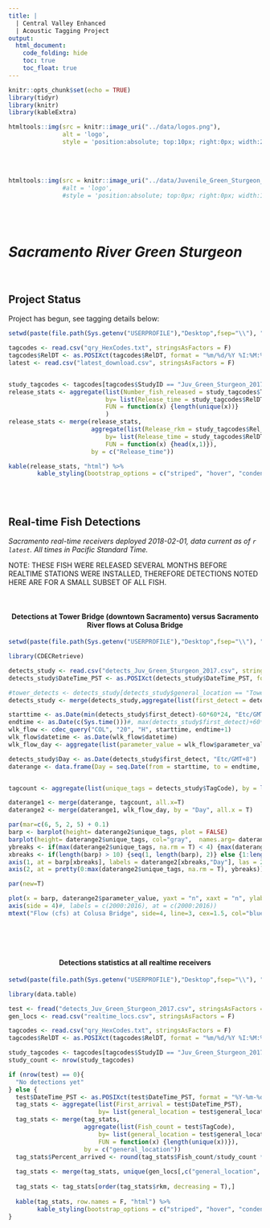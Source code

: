 ```yaml
---
title: |
  | Central Valley Enhanced
  | Acoustic Tagging Project
output:
  html_document:
    code_folding: hide
    toc: true
    toc_float: true
---
```

```r
knitr::opts_chunk$set(echo = TRUE)
library(tidyr)
library(knitr)
library(kableExtra)
```

```r
htmltools::img(src = knitr::image_uri("../data/logos.png"), 
               alt = 'logo', 
               style = 'position:absolute; top:10px; right:0px; width:200px;')

```


<br/>
<br/>

```r
htmltools::img(src = knitr::image_uri("../data/Juvenile_Green_Sturgeon_crop.jpg"))#, 
               #alt = 'logo', 
               #style = 'position:absolute; top:0px; right:0px; width:100px;')
```
<br/>
<br/>



# *Sacramento River Green Sturgeon*


<br/>

## Project Status


Project has begun, see tagging details below:
```r
setwd(paste(file.path(Sys.getenv("USERPROFILE"),"Desktop",fsep="\\"), "\\Real-time data massaging\\products", sep = ""))

tagcodes <- read.csv("qry_HexCodes.txt", stringsAsFactors = F)
tagcodes$RelDT <- as.POSIXct(tagcodes$RelDT, format = "%m/%d/%Y %I:%M:%S %p", tz = "Etc/GMT+8")
latest <- read.csv("latest_download.csv", stringsAsFactors = F)


study_tagcodes <- tagcodes[tagcodes$StudyID == "Juv_Green_Sturgeon_2017",]
release_stats <- aggregate(list(Number_fish_released = study_tagcodes$TagID_Hex),
                           by= list(Release_time = study_tagcodes$RelDT),
                           FUN = function(x) {length(unique(x))}
                           )
release_stats <- merge(release_stats,
                       aggregate(list(Release_rkm = study_tagcodes$Rel_rkm),
                           by= list(Release_time = study_tagcodes$RelDT),
                           FUN = function(x) {head(x,1)}),
                       by = c("Release_time"))

kable(release_stats, "html") %>%
        kable_styling(bootstrap_options = c("striped", "hover", "condensed", "responsive"), full_width = F, position = "left")
                       

```

<br/>

## Real-time Fish Detections

*Sacramento real-time receivers deployed 2018-02-01, data current as of `r latest`. All times in Pacific Standard Time.*

NOTE: THESE FISH WERE RELEASED SEVERAL MONTHS BEFORE REALTIME STATIONS WERE INSTALLED, THEREFORE DETECTIONS NOTED HERE ARE FOR A SMALL SUBSET OF ALL FISH.

<br/>
<center>
#### Detections at Tower Bridge (downtown Sacramento) versus Sacramento River flows at Colusa Bridge
</center>

```r
setwd(paste(file.path(Sys.getenv("USERPROFILE"),"Desktop",fsep="\\"), "\\Real-time data massaging\\products", sep = ""))

library(CDECRetrieve)

detects_study <- read.csv("detects_Juv_Green_Sturgeon_2017.csv", stringsAsFactors = F)
detects_study$DateTime_PST <- as.POSIXct(detects_study$DateTime_PST, format = "%Y-%m-%d %H:%M:%S", "Etc/GMT+8")

#tower_detects <- detects_study[detects_study$general_location == "Tower Br",]
detects_study <- merge(detects_study,aggregate(list(first_detect = detects_study$DateTime_PST), by = list(TagCode= detects_study$TagCode), FUN = min))

starttime <- as.Date(min(detects_study$first_detect)-60*60*24, "Etc/GMT+8")
endtime <- as.Date(c(Sys.time()))#, max(detects_study$first_detect)+60*60*24)))
wlk_flow <- cdec_query("COL", "20", "H", starttime, endtime+1)
wlk_flow$datetime <- as.Date(wlk_flow$datetime)
wlk_flow_day <- aggregate(list(parameter_value = wlk_flow$parameter_value), by = list(Day = wlk_flow$datetime), FUN = mean, na.rm = T)

detects_study$Day <- as.Date(detects_study$first_detect, "Etc/GMT+8")
daterange <- data.frame(Day = seq.Date(from = starttime, to = endtime, by = "day"))


tagcount <- aggregate(list(unique_tags = detects_study$TagCode), by = list(Day = detects_study$Day), FUN = function(x){length(unique(x))})

daterange1 <- merge(daterange, tagcount, all.x=T)
daterange2 <- merge(daterange1, wlk_flow_day, by = "Day", all.x = T)

par(mar=c(6, 5, 2, 5) + 0.1)
barp <- barplot(height= daterange2$unique_tags, plot = FALSE)
barplot(height= daterange2$unique_tags, col="gray",  names.arg= daterange2$Day, xlab = "", ylab = "Number of fish arrivals per day", ylim = c(0,max(daterange2$unique_tags, na.rm = T)*1.2), las = 2, xlim=c(0,max(barp)+1), cex.lab = 1.5, yaxt = "n", xaxt = "n")
ybreaks <- if(max(daterange2$unique_tags, na.rm = T) < 4) {max(daterange2$unique_tags, na.rm = T)} else {5}
xbreaks <- if(length(barp) > 10) {seq(1, length(barp), 2)} else {1:length(barp)}
axis(1, at = barp[xbreaks], labels = daterange2[xbreaks,"Day"], las = 2)
axis(2, at = pretty(0:max(daterange2$unique_tags, na.rm = T), ybreaks))

par(new=T)

plot(x = barp, daterange2$parameter_value, yaxt = "n", xaxt = "n", ylab = "", xlab = "", col = "blue", type = "l", lwd=2, xlim=c(0,max(barp)+1))#, ylab = "Returning adults", xlab= "Outmigration year", yaxt="n", col="red", pch=20)
axis(side = 4)#, labels = c(2000:2016), at = c(2000:2016))
mtext("Flow (cfs) at Colusa Bridge", side=4, line=3, cex=1.5, col="blue")



```

<br/>
<br/>

<center>
#### Detections statistics at all realtime receivers
</center>

```r
setwd(paste(file.path(Sys.getenv("USERPROFILE"),"Desktop",fsep="\\"), "\\Real-time data massaging\\products", sep = ""))

library(data.table)

test <- fread("detects_Juv_Green_Sturgeon_2017.csv", stringsAsFactors = FALSE)
gen_locs <- read.csv("realtime_locs.csv", stringsAsFactors = F)

tagcodes <- read.csv("qry_HexCodes.txt", stringsAsFactors = F)
tagcodes$RelDT <- as.POSIXct(tagcodes$RelDT, format = "%m/%d/%Y %I:%M:%S %p", tz = "Etc/GMT+8")

study_tagcodes <- tagcodes[tagcodes$StudyID == "Juv_Green_Sturgeon_2017",]
study_count <- nrow(study_tagcodes)

if (nrow(test) == 0){
  "No detections yet"
} else {
  test$DateTime_PST <- as.POSIXct(test$DateTime_PST, format = "%Y-%m-%d %H:%M:%S")
  tag_stats <- aggregate(list(First_arrival = test$DateTime_PST), 
                         by= list(general_location = test$general_location), FUN = min)
  tag_stats <- merge(tag_stats, 
                     aggregate(list(Fish_count = test$TagCode), 
                         by= list(general_location = test$general_location), 
                         FUN = function(x) {length(unique(x))}), 
                     by = c("general_location"))
  tag_stats$Percent_arrived <- round(tag_stats$Fish_count/study_count * 100,2)
  
  tag_stats <- merge(tag_stats, unique(gen_locs[,c("general_location", "rkm")]))
  
  tag_stats <- tag_stats[order(tag_stats$rkm, decreasing = T),]
  
  kable(tag_stats, row.names = F, "html") %>%
        kable_styling(bootstrap_options = c("striped", "hover", "condensed", "responsive"), full_width = F, position = "left")
}

```
